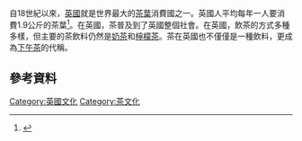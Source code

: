 {{Multiple issues|
{{Expand language|1=en|time=2019-10-23T09:04:56+00:00}}
{{Refimprove|time=2019-10-23T09:04:56+00:00}}
}}
自18世紀以來，[[英國|英國]]就是世界最大的[[茶葉|茶葉]]消費國之一。英國人平均每年一人要消費1.9公斤的茶葉<ref>{{cite web|title=Food Balance Sheets|url=http://faostat3.fao.org/home/index.html#DOWNLOAD|publisher=Food and Agriculture Organisation of the United Nations|accessdate=2014-05-10|archive-date=2013-04-01|archive-url=https://web.archive.org/web/20130401115157/http://faostat3.fao.org/home/index.html#DOWNLOAD|dead-url=no}}</ref>。在英國，茶普及到了英國整個社會。在英國，飲茶的方式多種多樣，但主要的茶飲料仍然是[[奶茶|奶茶]]和[[檸檬茶|檸檬茶]]。茶在英國也不僅僅是一種飲料，更成為[[下午茶|下午茶]]的代稱。

== 參考資料 ==
{{reflist}}

{{英国小作品}}
{{茶}}
[[Category:英國文化|Category:英國文化]]
[[Category:茶文化|Category:茶文化]]